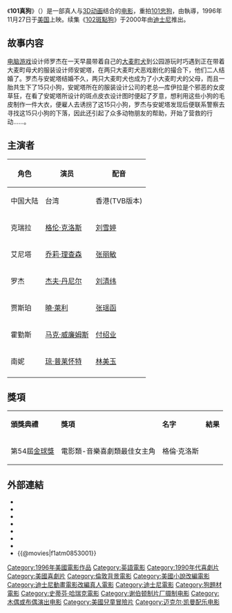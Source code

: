 {{noteTA
|T=zh-cn:101真狗;zh-hans:101斑点狗;zh-hant:101真狗;zh-tw:101忠狗;zh-hk:101斑點狗;zh-mo:101斑點狗;
|1=zh-cn:101真狗;zh-hans:101斑点狗;zh-hant:101真狗;zh-tw:101忠狗;zh-hk:101斑點狗;zh-mo:101斑點狗;
|2=zh-cn:101忠狗;zh-hans:101斑点狗;zh-hant:101忠狗;zh-tw:101忠狗;zh-hk:寶貝歷險記;zh-mo:寶貝歷險記;
|3=zh-cn:102斑點狗;zh-hans:102斑点狗;zh-hant:102真狗;zh-tw:102忠狗;zh-hk:102斑點狗;zh-mo:102斑點狗;
|4=zh-cn:克瑞拉; zh-tw:庫伊拉; zh-hk:庫伊拉;
|5=zh-cn:艾尼塔; zh-tw:安妮塔; zh-hk:安妮塔;
}}
{{Infobox film
|name=101真狗
|original_name={{lang|en|''101 Dalmatians''}}
|image=One hundred and one dalmatians.jpg
|caption=电影海报
|director=[[Stephen_Herek|Stephen Herek]]
|producer=[[John_Hughes_(filmmaker)|John Hughes]]<br />Ricardo Mestres
|screenplay=John Hughes
|based on=''[[The_Hundred_and_One_Dalmatians|The Hundred and One Dalmatians]]''<br/>by [[Dodie_Smith|Dodie Smith]]
|starring={{Plainlist|
* [[格伦·克洛斯|格伦·克洛斯]]
* [[傑夫·丹尼爾|傑夫·丹尼爾]]
* [[Joely_Richardson|Joely Richardson]]
* [[Joan_Plowright|Joan Plowright]]}}
|music=[[Michael_Kamen|Michael Kamen]]
|cinematography=[[Adrian_Biddle|Adrian Biddle]]
|editing=Trudy Ship
|studio=[[华特迪士尼影片|华特迪士尼影片]]<br />[[John_Hughes_(filmmaker)|Great Oaks Productions]]
|distributor=[[Walt_Disney_Studios_Motion_Pictures|Buena Vista Pictures Distribution, Inc.]]
|released={{Film date|1996|11|27|美國}}
|runtime=103 minutes
|country={{US}}<br />{{UK}}
|language=[[英語|英語]]
|budget=$75 million
|gross=$320.6 million
|followed_by=《[[102斑點狗|102斑點狗]]》
|cn_name=101斑点狗
|hk_name=101斑点狗
|tw_name=101忠狗
}}

《'''101真狗'''》（{{lang-en|''101 Dalmatians''}}）是一部真人与[[3D动画|3D动画]]结合的[[电影|电影]]，重拍[[101忠狗|101忠狗]]，由{{le|Stephen Herek|Stephen Herek}}執導，1996年11月27日于[[美国|美国]]上映。续集《[[102斑點狗|102斑點狗]]》于2000年由[[迪士尼|迪士尼]]推出。

== 故事内容 ==
{{Plot style}}
[[电脑游戏|电脑游戏]]设计师罗杰在一天早晨带着自己的[[大麥町|大麦町犬]]到公园游玩时巧遇到正在带着大麦町母犬的服装设计师安妮塔，在两只大麦町犬恶戏剧化的撮合下，他们二人结婚了。罗杰与安妮塔结婚不久，两只大麦町犬也成为了小大麦町犬的父母，而且一胎共生下了15只小狗，安妮塔所在的服装设计公司的老总—库伊拉是个邪恶的女皮草狂，在看了安妮塔所设计的斑点皮衣设计图时便起了歹意，想利用这些小狗的毛皮制作一件大衣，便雇人去诱拐了这15只小狗，罗杰与安妮塔发现后便联系警察去寻找这15只小狗的下落，因此还引起了众多动物朋友的帮助，开始了营救的行动……。

== 主演者 ==
{| class="wikitable" style="text-align: center;"
|-
!rowspan=2| 角色
!rowspan=2| 演员
!colspan=3| 配音
|-
! 中国大陆
! 台湾
! 香港(TVB版本)
|-
| 克瑞拉 || [[格伦·克洛斯|格伦·克洛斯]] || [[刘雪婷|刘雪婷]] || [[郎祖筠|郎祖筠]] || [[卢素娟|卢素娟]] 
|-
| 艾尼塔 || [[乔莉·理查森|乔莉·理查森]] || [[张丽敏|张丽敏]] || [[劉小芸|劉小芸]] || [[沈小兰|沈小兰]] 
|-
| 罗杰 || [[杰夫·丹尼尔|杰夫·丹尼尔]] || [[刘清纬|刘清纬]] || [[周寧|周寧]] || [[招世亮|招世亮]] 
|-
| 贾斯珀 || [[曉·萊利|曉·萊利]] || [[张瑶函|张瑶函]] ||  [[胡大衛|胡大衛]] || [[陳欣_(配音員)|陳欣]] 
|-
| 霍勤斯 || [[马克·威廉姆斯_(演员)|马克·威廉姆斯]] || [[付绍业|付绍业]] ||  [[沈光平|沈光平]] || -
|-
| 南妮 || [[琼·普莱怀特|琼·普莱怀特]] || [[林美玉|林美玉]] || [[崔幗夫|崔幗夫]] || -
|-
|}

==獎項==
{|class="wikitable"
|- align=center
|'''頒獎典禮'''||'''獎項'''||'''名字'''||'''結果'''
|-
|第54屆[[金球獎|金球獎]]||電影類-音樂喜劇類最佳女主角||格倫·克洛斯||{{nom}}
|}
 
== 外部連結 ==
* {{imdb title|0115433}}
* {{rotten-tomatoes|1074108-101_dalmatians}}
* {{amg movie|136586}}
* {{mojo title|101dalmatiansliveaction}}
* {{metacritic film|101-dalmatians}}
* {{douban}}
* {{mtime|10007}}
* {{@movies|f1atm0853001}}

{{101忠狗}}
{{Disney's live-action adaptations of animated franchises}}
{{Stephen Herek}}
{{DEFAULTSORT:101 Dalmatians}}
[[Category:1996年美國電影作品|Category:1996年美國電影作品]]
[[Category:英語電影|Category:英語電影]]
[[Category:1990年代喜劇片|Category:1990年代喜劇片]]
[[Category:美國喜劇片|Category:美國喜劇片]]
[[Category:倫敦背景電影|Category:倫敦背景電影]]
[[Category:美國小說改編電影|Category:美國小說改編電影]]
[[Category:迪士尼動畫電影改編真人電影|Category:迪士尼動畫電影改編真人電影]]
[[Category:迪士尼電影|Category:迪士尼電影]]
[[Category:狗題材電影|Category:狗題材電影]]
[[Category:史蒂芬·哈瑞克電影|Category:史蒂芬·哈瑞克電影]]
[[Category:谢伯顿制片厂摄制电影|Category:谢伯顿制片厂摄制电影]]
[[Category:木偶或布偶演出电影|Category:木偶或布偶演出电影]]
[[Category:美國兒童冒險片|Category:美國兒童冒險片]]
[[Category:迈克尔·凯曼配乐电影|Category:迈克尔·凯曼配乐电影]]